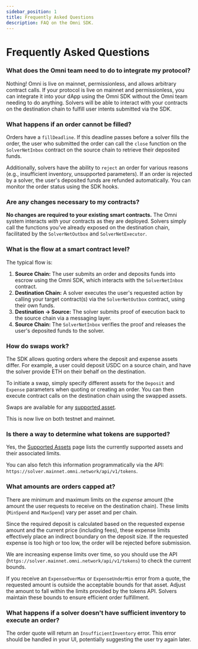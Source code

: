 ```yaml
---
sidebar_position: 1
title: Frequently Asked Questions
description: FAQ on the Omni SDK.
---
```


# Frequently Asked Questions

### What does the Omni team need to do to integrate my protocol?

Nothing! Omni is live on mainnet, permissionless, and allows arbitrary contract calls. If your protocol is live on mainnet and permissionless, you can integrate it into your dApp using the Omni SDK without the Omni team needing to do anything. Solvers will be able to interact with your contracts on the destination chain to fulfill user intents submitted via the SDK.

### What happens if an order cannot be filled?

Orders have a `fillDeadline`. If this deadline passes before a solver fills the order, the user who submitted the order can call the `close` function on the `SolverNetInbox` contract on the source chain to retrieve their deposited funds.

Additionally, solvers have the ability to `reject` an order for various reasons (e.g., insufficient inventory, unsupported parameters). If an order is rejected by a solver, the user's deposited funds are refunded automatically. You can monitor the order status using the SDK hooks.

### Are any changes necessary to my contracts?

**No changes are required to your existing smart contracts.** The Omni system interacts *with* your contracts as they are deployed. Solvers simply call the functions you've already exposed on the destination chain, facilitated by the `SolverNetOutbox` and `SolverNetExecutor`.

### What is the flow at a smart contract level?

The typical flow is:

1.  **Source Chain:** The user submits an order and deposits funds into escrow using the Omni SDK, which interacts with the `SolverNetInbox` contract.
2.  **Destination Chain:** A solver executes the user's requested action by calling your target contract(s) via the `SolverNetOutbox` contract, using their own funds.
3.  **Destination -> Source:** The solver submits proof of execution back to the source chain via a messaging layer.
4.  **Source Chain:** The `SolverNetInbox` verifies the proof and releases the user's deposited funds to the solver.

### How do swaps work?

The SDK allows quoting orders where the deposit and expense assets differ. For example, a user could deposit USDC on a source chain, and have the solver provide ETH on their behalf on the destination.

To initiate a swap, simply specify different assets for the `Deposit` and `Expense` parameters when quoting or creating an order. You can then execute contract calls on the destination chain using the swapped assets.

Swaps are available for any [supported asset](/sdk/supported-assets.mdx).

This is now live on both testnet and mainnet.

### Is there a way to determine what tokens are supported?

Yes, the [Supported Assets](./supported-assets.mdx) page lists the currently supported assets and their associated limits.

You can also fetch this information programmatically via the API: `https://solver.mainnet.omni.network/api/v1/tokens`.

### What amounts are orders capped at?

There are minimum and maximum limits on the *expense* amount (the amount the user requests to receive on the destination chain). These limits (`MinSpend` and `MaxSpend`) vary per asset and per chain.

Since the required deposit is calculated based on the requested expense amount and the current price (including fees), these expense limits effectively place an indirect boundary on the deposit size. If the requested expense is too high or too low, the order will be rejected before submission.

We are increasing expense limits over time, so you should use the API (`https://solver.mainnet.omni.network/api/v1/tokens`) to check the current bounds.

If you receive an `ExpenseOverMax` or `ExpenseUnderMin` error from a quote, the requested amount is outside the acceptable bounds for that asset. Adjust the amount to fall within the limits provided by the tokens API. Solvers maintain these bounds to ensure efficient order fulfillment.

### What happens if a solver doesn't have sufficient inventory to execute an order?

The order quote will return an `InsufficientInventory` error. This error should be handled in your UI, potentially suggesting the user try again later.
